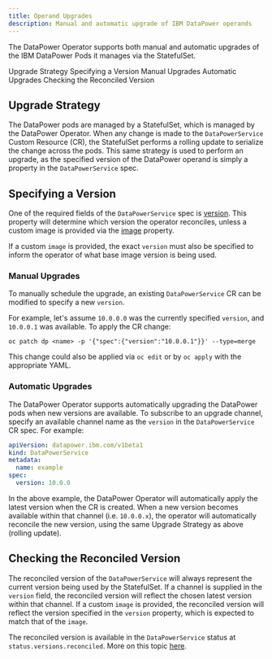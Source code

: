 ```yaml
---
title: Operand Upgrades
description: Manual and automatic upgrade of IBM DataPower operands
---
```


<PageDescription>

The DataPower Operator supports both manual and automatic upgrades of the IBM DataPower Pods it manages via the StatefulSet.

</PageDescription>

<AnchorLinks>
  <AnchorLink>Upgrade Strategy</AnchorLink>
  <AnchorLink>Specifying a Version</AnchorLink>
  <AnchorLink>Manual Upgrades</AnchorLink>
  <AnchorLink>Automatic Upgrades</AnchorLink>
  <AnchorLink>Checking the Reconciled Version</AnchorLink>
</AnchorLinks>

## Upgrade Strategy

The DataPower pods are managed by a StatefulSet, which is managed by the DataPower Operator. When any change is made to the `DataPowerService` Custom Resource (CR), the StatefulSet performs a rolling update to serialize the change across the pods. This same strategy is used to perform an upgrade, as the specified version of the DataPower operand is simply a property in the `DataPowerService` spec.

## Specifying a Version

One of the required fields of the `DataPowerService` spec is [version](/apis/datapowerservice/spec#version). This property will determine which version the operator reconciles, unless a custom image is provided via the [image](/apis/datapowerservice/spec#image) property.

If a custom `image` is provided, the exact `version` must also be specified to inform the operator of what base image version is being used.

### Manual Upgrades

To manually schedule the upgrade, an existing `DataPowerService` CR can be modified to specify a new `version`.

For example, let's assume `10.0.0.0` was the currently specified `version`, and `10.0.0.1` was available. To apply the CR change:

```
oc patch dp <name> -p '{"spec":{"version":"10.0.0.1"}}' --type=merge
```

This change could also be applied via `oc edit` or by `oc apply` with the appropriate YAML.

### Automatic Upgrades

The DataPower Operator supports automatically upgrading the DataPower pods when new versions are available. To subscribe to an upgrade channel, specify an available channel name as the `version` in the `DataPowerService` CR spec. For example:

```yaml
apiVersion: datapower.ibm.com/v1beta1
kind: DataPowerService
metadata:
  name: example
spec:
  version: 10.0.0
```

In the above example, the DataPower Operator will automatically apply the latest version when the CR is created. When a new version becomes available within that channel (i.e. `10.0.0.x`), the operator will automatically reconcile the new version, using the same Upgrade Strategy as above (rolling update).

## Checking the Reconciled Version

The reconciled version of the `DataPowerService` will always represent the current version being used by the StatefulSet. If a channel is supplied in the `version` field, the reconciled version will reflect the chosen latest version within that channel. If a custom `image` is provided, the reconciled version will reflect the version specified in the `version` property, which is expected to match that of the `image`.

The reconciled version is available in the `DataPowerService` status at `status.versions.reconciled`. More on this topic [here](/apis/datapowerservice/status#versions).
